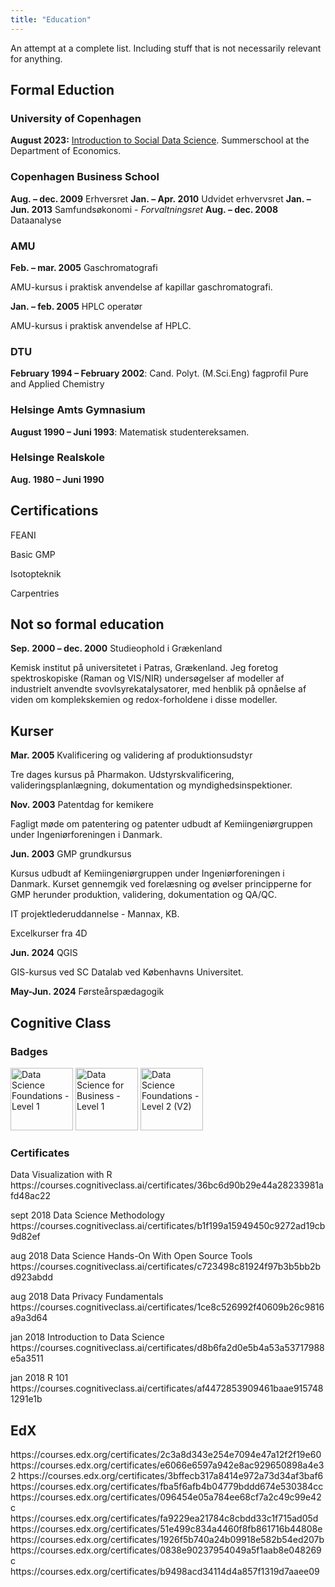 ```yaml
---
title: "Education"
---
```


An attempt at a complete list. Including stuff that is not necessarily relevant
for anything.

## Formal Eduction

### University of Copenhagen

**August 2023:** [Introduction to Social Data Science](https://web.archive.org/web/20240112121316/https://kurser.ku.dk/course/a%C3%98kk08216u/). Summerschool at the Department of Economics.

### Copenhagen Business School

**Aug. -- dec. 2009** Erhversret
**Jan. -- Apr. 2010** Udvidet erhvervsret
**Jan. -- Jun. 2013** Samfundsøkonomi
- *Forvaltningsret*
**Aug. -- dec. 2008** Dataanalyse

### AMU

**Feb. -- mar. 2005** Gaschromatografi 

AMU-kursus i praktisk anvendelse af kapillar gaschromatografi. 


**Jan. -- feb.  2005**  HPLC operatør

AMU-kursus i praktisk anvendelse af HPLC.


### DTU

**February 1994 -- February 2002**: Cand. Polyt. (M.Sci.Eng) fagprofil Pure and Applied Chemistry

### Helsinge Amts Gymnasium

**August 1990 -- Juni 1993**: Matematisk studentereksamen.

### Helsinge Realskole
**Aug. 1980 -- Juni 1990**

## Certifications

FEANI

Basic GMP

Isotopteknik

Carpentries

## Not so formal education

**Sep. 2000 -- dec. 2000**  Studieophold i Grækenland

Kemisk institut på universitetet i Patras, Grækenland. Jeg foretog spektroskopiske
(Raman og VIS/NIR) undersøgelser af modeller af industrielt anvendte
svovlsyrekatalysatorer, med henblik på opnåelse af viden om
komplekskemien og redox-forholdene i disse modeller.


## Kurser
**Mar. 2005**  Kvalificering og validering af produktionsudstyr

Tre dages kursus på Pharmakon. Udstyrskvalificering, valideringsplanlægning, dokumentation og myndighedsinspektioner.

 
**Nov. 2003**  Patentdag for kemikere

Fagligt møde om patentering og patenter udbudt af Kemiingeniørgruppen under Ingeniørforeningen i Danmark.

**Jun. 2003** GMP grundkursus

Kursus udbudt af Kemiingeniørgruppen under Ingeniørforeningen i Danmark. Kurset 
gennemgik ved forelæsning og øvelser principperne for GMP herunder produktion,
validering, dokumentation og QA/QC.

IT projektlederuddannelse - Mannax, KB.

Excelkurser fra 4D

**Jun. 2024** QGIS

GIS-kursus ved SC Datalab ved Københavns Universitet.

**May-Jun. 2024** Førsteårspædagogik

## Cognitive Class

### Badges 


<a href="https://www.credly.com/badges/053f2ef6-e41d-40f4-b06c-4308b384a2fc" target = "_blank"  style="display: inline-block;">
  <img src="/documentation/Data_Sci_Found_Level_1_-_CC_-_2019.png" 
  alt="Data Science Foundations - Level 1" title = "Jan 2018" width="100" height="100">
</a>
<a href="https://www.credly.com/badges/d301a01a-d007-46f6-bdf9-4d12253ea98f" target = "_blank" style="display: inline-block;">
  <img src="/documentation/Data_Sci_Business_Level_1_-_CC_-_2019.png" 
  alt="Data Science for Business - Level 1" title = "Aug. 2018" width="100" height="100">
</a>
<a href="https://www.credly.com/badges/5b5801df-23aa-49d5-89d5-d8182eff0ec2" target = "_blank" style="display: inline-block;">
  <img src="/documentation/Data_Sci_Foundations_Level_2_-_CC_-_2019.png" 
  alt="Data Science Foundations - Level 2 (V2)" title = "Sep. 2018" width="100" height="100">
</a>


### Certificates

Data Visualization with R
https://courses.cognitiveclass.ai/certificates/36bc6d90b29e44a28233981afd48ac22

sept 2018 Data Science Methodology
https://courses.cognitiveclass.ai/certificates/b1f199a15949450c9272ad19cb9d82ef

aug 2018 Data Science Hands-On With Open Source Tools
https://courses.cognitiveclass.ai/certificates/c723498c81924f97b3b5bb2bd923abdd

aug 2018 Data Privacy Fundamentals
https://courses.cognitiveclass.ai/certificates/1ce8c526992f40609b26c9816a9a3d64


jan 2018 Introduction to Data Science
https://courses.cognitiveclass.ai/certificates/d8b6fa2d0e5b4a53a53717988e5a3511

jan 2018 R 101
https://courses.cognitiveclass.ai/certificates/af4472853909461baae9157481291e1b


## EdX
https://courses.edx.org/certificates/2c3a8d343e254e7094e47a12f2f19e60
https://courses.edx.org/certificates/e6066e6597a942e8ac929650898a4e32
https://courses.edx.org/certificates/3bffecb317a8414e972a73d34af3baf6
https://courses.edx.org/certificates/fba5f6afb4b04779bddd674e530384cc
https://courses.edx.org/certificates/096454e05a784ee68cf7a2c49c99e42c
https://courses.edx.org/certificates/fa9229ea21784c8cbdd33c1f715ad05d
https://courses.edx.org/certificates/51e499c834a4460f8fb861716b44808e
https://courses.edx.org/certificates/1926f5b740a24b09918e582b54ed207b
https://courses.edx.org/certificates/0838e90237954049a5f1aab8e048269c
https://courses.edx.org/certificates/b9498acd34114d4a857f1319d7aaee09

